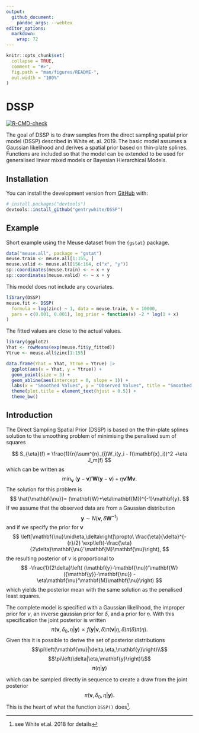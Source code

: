```yaml
---
output:
  github_document:
    pandoc_args: --webtex
editor_options: 
  markdown: 
    wrap: 72
---
```


<!-- README.md is generated from README.Rmd. Please edit that file -->

```r
knitr::opts_chunk$set(
  collapse = TRUE,
  comment = "#>",
  fig.path = "man/figures/README-",
  out.width = "100%"
)
```

# DSSP

<!-- badges: start -->

[![R-CMD-check](https://github.com/gentrywhite/DSSP/workflows/R-CMD-check/badge.svg)](https://github.com/gentrywhite/DSSP/actions)

<!-- badges: end -->

The goal of DSSP is to draw samples from the direct sampling spatial
prior model (DSSP) described in White et. al. 2019. The basic model
assumes a Gaussian likelihood and derives a spatial prior based on
thin-plate splines. Functions are included so that the model can be
extended to be used for generalised linear mixed models or Bayesian
Hierarchical Models.

## Installation

You can install the development version from
[GitHub](https://github.com/) with:

``` r
# install.packages("devtools")
devtools::install_github("gentrywhite/DSSP")
```

## Example

Short example using the Meuse dataset from the `{gstat}` package.

```r
data("meuse.all", package = "gstat")
meuse.train <- meuse.all[1:155, ]
meuse.valid <- meuse.all[156:164, c("x", "y")]
sp::coordinates(meuse.train) <- ~ x + y
sp::coordinates(meuse.valid) <- ~ x + y
```

This model does not include any covariates.

```r
library(DSSP)
meuse.fit <- DSSP(
  formula = log(zinc) ~ 1, data = meuse.train, N = 10000,
  pars = c(0.001, 0.001), log_prior = function(x) -2 * log(1 + x)
)
```

The fitted values are close to the actual values.

```r
library(ggplot2)
Yhat <- rowMeans(exp(meuse.fit$y_fitted))
Ytrue <- meuse.all$zinc[1:155]

data.frame(Yhat = Yhat, Ytrue = Ytrue) |>
  ggplot(aes(x = Yhat, y = Ytrue)) +
  geom_point(size = 3) +
  geom_abline(aes(intercept = 0, slope = 1)) +
  labs(x = "Smoothed Values", y = "Observed Values", title = "Smoothed vs. Observed Values") +
  theme(plot.title = element_text(hjust = 0.5)) +
  theme_bw()
```

## Introduction

The Direct Sampling Spatial Prior (DSSP) is based on the thin-plate
splines solution to the smoothing problem of minimising the penalised
sum of squares

$$
S_{\eta}(f) = \frac{1}{n}\sum^{n}_{i}W_i(y_i - f(\mathbf{x}_i))^2
+\eta J_m(f)
$$ which can be written as $$
\min_{\mathbf{\nu}}\:(\mathbf{y}-\mathbf{\nu})'\mathbf{W}(\mathbf{y}-\mathbf{\nu})+
\eta\mathbf{\nu}'\mathbf{M}\mathbf{\nu}.
$$ The solution for this problem is $$
\hat{\mathbf{\nu}}=
(\mathbf{W}+\eta\mathbf{M})^{-1}\mathbf{y}.
$$ If we assume that the observed data are from a Gaussian distribution
$$
\mathbf{y}\sim N(\mathbf{\nu},\delta\mathbf{W}^{-1})
$$ and if we specify the prior for $\mathbf{\nu}$ $$
\left[\mathbf{\nu}\mid\eta,\delta\right]\propto\ \frac{\eta}{\delta}^{-{r}/2}
\exp\left(-\frac{\eta}{2\delta}\mathbf{\nu}'\mathbf{M}\mathbf{\nu}\right),
$$ the resulting posterior of $\nu$ is proportional to $$
-\frac{1}{2\delta}\left( (\mathbf{y}-\mathbf{\nu})'\mathbf{W}({\mathbf{y}}-\mathbf{\nu})
-\eta\mathbf{\nu}'\mathbf{M}\mathbf{\nu}\right)
$$ which yields the posterior mean with the same solution as the
penalised least squares.

The complete model is specified with a Gaussian likelihood, the improper
prior for $\nu$, an inverse gaussian prior for $\delta$, and a prior for
$\eta$. With this specification the joint posterior is written $$
\pi\left(\mathbf{\nu},\delta_0,\eta|\mathbf{y}\right)\propto
f(\mathbf{y}|\mathbf{\nu},\delta)\pi\left(\mathbf{\nu}|\eta,\delta\right)\pi\left(\delta\right)
\pi\left(\eta\right).
$$ Given this it is possible to derive the set of posterior
distributions $$\pi\left(\mathbf{\nu}|\delta,\eta,\mathbf{y}\right)\\$$
$$\pi\left(\delta|\eta,\mathbf{y}\right)\\$$
$$\pi\left(\eta|\mathbf{y}\right)$$

which can be sampled directly in sequence to create a draw from the
joint posterior $$
\pi\left(\mathbf{\nu},\delta_0,\eta|\mathbf{y}\right).
$$ This is the heart of what the function `DSSP()` does^[see White
et.al. 2018 for details].
